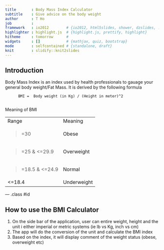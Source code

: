```yaml
---
title       : Body Mass Index Calculator
subtitle    : Give advice on the body weight 
author      : T Ho
job         : 
framework   : io2012        # {io2012, html5slides, shower, dzslides, ...}
highlighter : highlight.js  # {highlight.js, prettify, highlight}
hitheme     : tomorrow      # 
widgets     : []            # {mathjax, quiz, bootstrap}
mode        : selfcontained # {standalone, draft}
knit        : slidify::knit2slides
---
```


## Introduction

Body Mass Index is an index used by health professionals to gauage your general body weight/Fat Mass.  It is derived by the following formula

          BMI =  Body weight (in Kg) / (Height in meter)^2
        
Meaning of BMI        
<Table>
<TR><TD>Range</TD><TD>Meaning</TD></TR>
<TR><TD>>=30</TD><TD>Obese</TD></TR>
<TR><TD>>=25 & <=29.9</TD><TD>Overweight</TD></TR>
<TR><TD>>=18.5 & <=24.9</TD><TD>Normal</TD></TR>
<TR><TD><=18.4</TD><TD>Underweight</TD></TR>

</Table>

--- .class #id 

## How to use the BMI Calculator
1. On the side bar of the application, user can entire weight, height and the unit i either imperial or metric systems (ie lb vs Kg,  inch vs cm)
2. The app will do the conversion of the unit and calculate the BMI index
3. Based on the index, it will display comment of the weight status (obese, overweight etc)




